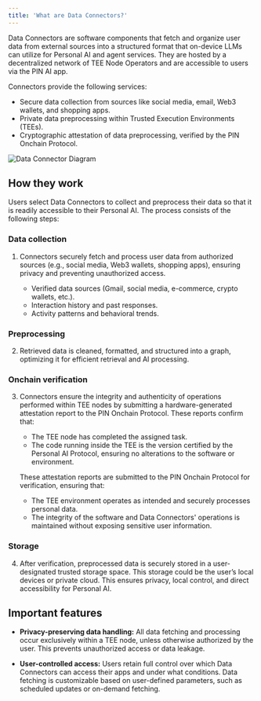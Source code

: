 ```yaml
---
title: 'What are Data Connectors?'
---
```

Data Connectors are software components that fetch and organize user data from external sources into a structured format that on-device LLMs can utilize for Personal AI and agent services. They are hosted by a decentralized network of TEE Node Operators and are accessible to users via the PIN AI app.

Connectors provide the following services:
- Secure data collection from sources like social media, email, Web3 wallets, and shopping apps.
- Private data preprocessing within Trusted Execution Environments (TEEs).
- Cryptographic attestation of data preprocessing, verified by the PIN Onchain Protocol.

![Data Connector Diagram](../images/Doc-Data-connector.png)

## How they work

Users select Data Connectors to collect and preprocess their data so that it is readily accessible to their Personal AI. The process consists of the following steps:

### Data collection

1. Connectors securely fetch and process user data from authorized sources (e.g., social media, Web3 wallets, shopping apps), ensuring privacy and preventing unauthorized access.

    - Verified data sources (Gmail, social media, e-commerce, crypto wallets, etc.).
    - Interaction history and past responses.
    - Activity patterns and behavioral trends.

### Preprocessing

2. Retrieved data is cleaned, formatted, and structured into a graph, optimizing it for efficient retrieval and AI processing.

### Onchain verification

3. Connectors ensure the integrity and authenticity of operations performed within TEE nodes by submitting a hardware-generated attestation report to the PIN Onchain Protocol. These reports confirm that:

    - The TEE node has completed the assigned task.
    - The code running inside the TEE is the version certified by the Personal AI Protocol, ensuring no alterations to the software or environment.

    These attestation reports are submitted to the PIN Onchain Protocol for verification, ensuring that:

    - The TEE environment operates as intended and securely processes personal data.
    - The integrity of the software and Data Connectors' operations is maintained without exposing sensitive user information.

### Storage

4. After verification, preprocessed data is securely stored in a user-designated trusted storage space. This storage could be the user’s local devices or private cloud. This ensures privacy, local control, and direct accessibility for Personal AI.

## Important features

- **Privacy-preserving data handling:**
All data fetching and processing occur exclusively within a TEE node, unless otherwise authorized by the user. This prevents unauthorized access or data leakage.

- **User-controlled access:**
Users retain full control over which Data Connectors can access their apps and under what conditions. Data fetching is customizable based on user-defined parameters, such as scheduled updates or on-demand fetching.